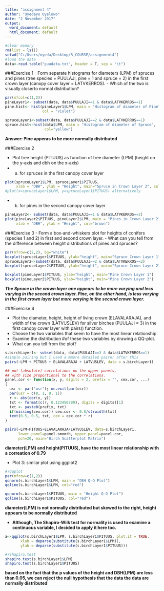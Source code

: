 ```yaml
---
title: "assignment 4"
author: "Oyedayo Oyelowo"
date: "2 November 2017"
output:
  word_document: default
  html_document: default
---
```


```r
#clear memory
rm(list = ls())
setwd("C:/Users/oyeda/Desktop/R_COURSE/assignment4")
#load the data
data<-read.table("puudata.txt", header = T, sep = "\t")
```

###Exercise 1
-  Form separate histograms for diameters (LPM) of spruces and pines (tree species = PUULAJI, pine = 1 and spruce = 2) in the first crown layer (canopy cover layer = LATVKERROS). 
-  Which of the two is visually closerto normal distribution?

```r
par(mfcol=c(1,2))
pineLayer1<- subset(data, data$PUULAJI==1 & data$LATVKERROS==1)
pine.hist<- hist(pineLayer1$LPM, main = "Histogram of diameter of Pine",
                 col = "violet")

spruceLayer1<-subset(data, data$PUULAJI==2 & data$LATVKERROS==1)
spruce.hist<-hist(data$LPM, main = "Histogram of diameter of Spruce",
                  col="yellow")
```

**Answer: Pine apperas to be more normally distributed**


###Exercise 2

-  Plot tree height (PITUUS) as function of tree diameter (LPM) (height on the y-axis and dbh on the x-axis)
-  a) for spruces in the first canopy cover layer
```r
plot(spruceLayer1$LPM, spruceLayer1$PITUUS,
     xlab = "DBH", ylab = "Height", main="Spruce in Crown Layer 2", col="red")
#plot(x=spruceLayer1$LPM, y=spruceLayer1$PITUUS) alternatively
```

-  b) for pines in the second canopy cover layer 
```r
pineLayer2<- subset(data, data$PUULAJI==1 & data$LATVKERROS==2)
plot(pineLayer2$PITUUS, pineLayer2$LPM, main = "Pines in Crown Layer 2",
     xlab = "DBH", ylab = "Height", col="brown")

```

###Exercise 3
-  Form a box-and-whiskers plot for heights of conifers (species 1 and 2) in first and second crown layer. 
-  What can you tell from the difference between height distributions of pines and spruces? 
```r
par(mfrow=c(2,2), bg="white")
boxplot(spruceLayer1$PITUUS, ylab="height", main="Spruce Crown Layer 1")
spruceLayer2<-subset(data, data$PUULAJI==2 & data$LATVKERROS==2)
boxplot(spruceLayer2$PITUUS, ylab="height", main="Spruce Crown Layer 2")

boxplot(pineLayer1$PITUUS, ylab="height", main="Pine Crown Layer 1")
boxplot(pineLayer2$PITUUS, ylab="height", main="Pine Crown Layer 2")
```

**_The Spruce in the crown layer one appears to be more varying and less varying in the second crown layer.
 Pine, on the other hand, is less varying in the first crown layer but
more varying in the second crown layer._**


###Exercise 4

-  Plot the diameter, height, height of living crown (ELAVALARAJA), and width of the crown (LATVUSLEV) for silver birches (PUULAJI = 3) in the first canopy cover layer with pairs() function.
-  Choose the two variables that seem to have the most linear relationship. 
-  Examine the distribution #of these two variables by drawing a QQ-plot. 
-  What can you tell from the plot?

```r
s.birchLayer1<- subset(data, data$PUULAJI==3 & data$LATVKERROS==1)
#simple pairing but I used a mmore detailed pairer after this
pairs(~LPM + PITUUS + ELAVALARAJA + LATVUSLEV, data = s.birchLayer1)

## put (absolute) correlations on the upper panels,
## with size proportional to the correlations.
panel.cor <- function(x, y, digits = 2, prefix = "", cex.cor, ...)
{
  usr <- par("usr"); on.exit(par(usr))
  par(usr = c(0, 1, 0, 1))
  r <- abs(cor(x, y))
  txt <- format(c(r, 0.123456789), digits = digits)[1]
  txt <- paste0(prefix, txt)
  if(missing(cex.cor)) cex.cor <- 0.8/strwidth(txt)
  text(0.5, 0.5, txt, cex = cex.cor * r)
}

pairs(~LPM+PITUUS+ELAVALARAJA+LATVUSLEV, data=s.birchLayer1,
      lower.panel=panel.smooth, upper.panel=panel.cor, 
      pch=20, main="Birch Scatterplot Matrix")
```


**diameter(LPM) and height(PITUUS), have the most linear relationship  with a correation of 0.79**

-  Plot 3: similar plot using ggplot2
```r
#?qqplot
par(mfrow=c(1,2))
qqnorm(s.birchLayer1$LPM, main = "DBH Q-Q Plot")
qqline(s.birchLayer1$LPM, col="red")

qqnorm(s.birchLayer1$PITUUS, main = "Height Q-Q Plot")
qqline(s.birchLayer1$PITUUS, col="red")
```

**diameter(LPM) is not normally distributed but skewed to the right, height appears to be normally distributed**



-  **Although, The Shapiro-Wilk test for normality is used to examine a continuous variable, I decided to apply it here too.**
```r
a<-qqplot(s.birchLayer1$LPM, s.birchLayer1$PITUUS, plot.it = TRUE, 
       xlab = deparse(substitute(s.birchLayer1$LPM)),
       ylab = deparse(substitute(s.birchLayer1$PITUUS)))

#?shapiro.test
shapiro.test(s.birchLayer1$LPM)
shapiro.test(s.birchLayer1$PITUUS)
```

**based on the fact that the p values of the height and DBH(LPM) are less than 0.05, we can reject the null hypothesis that the data the data are normally distributed**